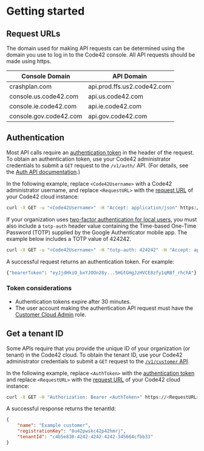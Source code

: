 # Getting started

## Request URLs

The domain used for making API requests can be determined using the domain you use to log in to the Code42 console. All API requests should be made using https.

| Console Domain         | API Domain                  |
| ---------------------- | --------------------------- |
| crashplan.com          | api.prod.ffs.us2.code42.com |
| console.us.code42.com  | api.us.code42.com           |
| console.ie.code42.com  | api.ie.code42.com           |
| console.gov.code42.com | api.gov.code42.com          |

## Authentication

Most API calls require an [authentication token](https://support.code42.com/Administrator/Cloud/Monitoring_and_managing/Code42_API_resources/Code42_API_authentication_methods#Use_token_authentication) in the header of the request. To obtain an authentication token, use your Code42 administrator credentials to submit a `GET` request to the `/v1/auth/` API. (For details, see the [Auth API documentation](/api/#tag/Auth).)

In the following example, replace `<Code42Username>` with a Code42 administrator username, and replace `<RequestURL>` with the [request URL](/api/#section/Getting-started/Request-URLs) of your Code42 cloud instance:

```bash
curl -X GET -u "<Code42Username>" -H "Accept: application/json" https://<RequestURL>/v1/auth/
```

If your organization uses [two-factor authentication for local users](https://support.code42.com/Administrator/Cloud/Configuring/Two-factor_authentication_for_local_users), you must also include a `totp-auth` header value containing the Time-based One-Time Password (TOTP) supplied by the Google Authenticator mobile app. The example below includes a TOTP value of 424242.

```bash
curl -X GET -u "<Code42Username>" -H "totp-auth: 424242" -H "Accept: application/json" https://<RequestURL>/v1/auth/
```

A successful request returns an authentication token. For example:

```bash
{"bearerToken": "eyJjdHkiO_bxYJOOn28y...5HGtGHgJzHVCE8zfy1qRBf_rhchA"}
```

### Token considerations

* Authentication tokens expire after 30 minutes.
* The user account making the authentication API request must have the [Customer Cloud Admin](https://support.code42.com/Administrator/Cloud/Monitoring_and_managing/Roles_reference#Customer_Cloud_Admin) role.

## Get a tenant ID

Some APIs require that you provide the unique ID of your organization (or tenant) in the Code42 cloud. To obtain the tenant ID, use your Code42 administrator credentials to submit a `GET` request to the [`/v1/customer` API](/api/#tag/Customer).

In the following example, replace `<AuthToken>` with the [authentication token](#authentication) and replace `<RequestURL>` with the [request URL](/api/#section/Getting-started/Request-URLs) of your Code42 cloud instance:

```bash
curl -X GET -H "Authorization: Bearer <AuthToken>" https://<RequestURL>/v1/customer
```

A successful response returns the tenantId:

```json
{
    "name": "Example customer",
    "registrationKey": "8u42pwskc42p42hmrj",
    "tenantId": "c4b5e830-4242-4242-4242-345664cfbb33"
}
```
